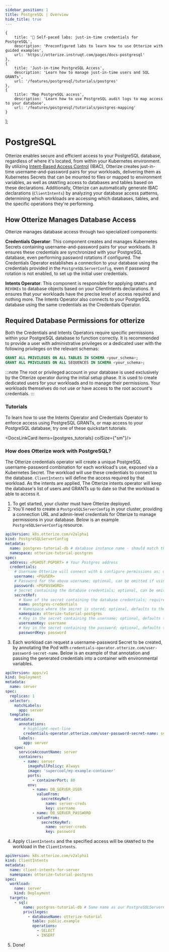 ```yaml
---
sidebar_position: 1
title: PostgreSQL | Overview
hide_title: true
---
```



    {
        title: '🧪 Self-paced labs: just-in-time credentials for PostgreSQL',
        description: 'Preconfigured labs to learn how to use Otterize with guided examples',
        url: 'https://otterize.instruqt.com/pages/docs-postgresql'
    },
    {
        title: 'Just-in-time PostgreSQL Access',
        description: 'Learn how to manage just-in-time users and SQL GRANTs',
        url: '/features/postgresql/tutorials/postgres'
    },
    {
        title: 'Map PostgreSQL access',
        description: 'Learn how to use PostgreSQL audit logs to map access to your database',
        url: '/features/postgresql/tutorials/postgres-mapping'
    }
];

# PostgreSQL

Otterize enables secure and efficient access to your PostgreSQL database, regardless of where it's located, from within your Kubernetes environment. By utilizing [Intent-Based Access Control](/overview/intent-based-access-control) (IBAC), Otterize creates just-in-time username-and-password pairs for your workloads, delivering them as Kubernetes Secrets that can be mounted to files or mapped to environment variables, as well as `GRANT`ing access to databases and tables based on these declarations. Additionally, Otterize can automatically generate IBAC declarations (`ClientIntents`) by analyzing your database access patterns, determining which workloads are accessing which databases, tables, and the specific operations they're performing.

## How Otterize Manages Database Access

Otterize manages database access through two specialized components:

**Credentials Operator**: This component creates and manages Kubernetes Secrets containing username-and-password pairs for your workloads. It ensures these credentials are synchronized with your PostgreSQL database, even performing password rotations if configured. The Credentials Operator establishes a connection to your database using the credentials provided in the `PostgreSQLServerConfig`, even if password rotation is not enabled, to set up the initial user credentials.

**Intents Operator**: This component is responsible for applying `GRANTs` and `REVOKEs` to database objects based on your ClientIntents declarations. It ensures that your workloads have the precise level of access required and nothing more. The Intents Operator also connects to your PostgreSQL database using the same credentials as the Credentials Operator.

## Required Database Permissions for otterize

Both the Credentials and Intents Operators require specific permissions within your PostgreSQL database to function correctly. It is recommended to provide a user with administrative privileges or a dedicated user with the following privileges on the relevant schemas:

```sql
GRANT ALL PRIVILEGES ON ALL TABLES IN SCHEMA <your_schema>;
GRANT ALL PRIVILEGES ON ALL SEQUENCES IN SCHEMA <your_schema>;
```

:::note
The root or privileged account in your database is used exclusively by the Otterize operator during the initial setup phase. It is used to create dedicated users for your workloads and to manage their permissions. Your workloads themselves do not use or have access to the root account's credentials.
:::

### Tutorials

To learn how to use the Intents Operator and Credentials Operator to enforce access using PostgreSQL GRANTs, or map access to your PostgreSQL database, try one of these quickstart tutorials.

<DocsLinkCard items={postgres_tutorials} colSize={"sm"}/>

### How does Otterize work with PostgreSQL?

The Otterize credentials operator will create a unique PostgreSQL username-password combination for each workload's use, exposed via a Kubernetes Secret. The workload will use these credentials to connect to the database. `ClientIntents` will define the access required by that workload. As the intents are applied, The Otterize intents operator will keep the database's list of users and GRANTs up to date so that the workload is able to access it.

1. To get started, your cluster must have Otterize deployed.
2. You'll need to create a `PostgreSQLServerConfig` in your cluster, providing a connection URL and admin-level credentials for Otterize to manage permissions in your database. Below is an example `PostgreSQLServerConfig` resource.

```yaml
apiVersion: k8s.otterize.com/v2alpha1
kind: PostgreSQLServerConfig
metadata:
  name: postgres-tutorial-db # database instance name - should match the target in ClientIntents
  namespace: otterize-tutorial-postgres
spec:
  address: <PGHOST:PGPORT> # Your Postgres address
  credentials:
    # Username Otterize will connect with & configure permissions as; optional, can be omitted if using a secretRef
    username: <PGUSER>
    # Password for the above username; optional, can be omitted if using a secretRef
    password: <PGPASSWORD>
    # Secret containing the database credentials; optional, can be omitted if using the above username & password fields
    secretRef:
      # Name of the secret containing the database credentials; required
      name: postgres-credentials
      # Namespace where the secret is stored; optional, defaults to the namespace of the PostgreSQLServerConfig
      namespace: otterize-tutorial-postgres
      # Key in the secret containing the username; optional, defaults to 'username'
      usernameKey: username
      # Key in the secret containing the password; optional, defaults to 'password'
      passwordKey: password
```

3. Each workload can request a username-password Secret to be created, by annotating the Pod with `credentials-operator.otterize.com/user-password-secret-name`. Below is an example of that annotation and passing the generated credentials into a container with environmental variables.

```yaml
apiVersion: apps/v1
kind: Deployment
metadata:
  name: server
spec:
  replicas: 1
  selector:
    matchLabels:
      app: server
  template:
    metadata:
      annotations:
        # highlight-next-line
        credentials-operator.otterize.com/user-password-secret-name: server-creds
      labels:
        app: server
    spec:
      serviceAccountName: server
      containers:
        - name: server
          imagePullPolicy: Always
          image: 'supercool/my-example-container'
          ports:
            - containerPort: 80
          env:
            - name: DB_SERVER_USER
              valueFrom:
                secretKeyRef:
                  name: server-creds
                  key: username
            - name: DB_SERVER_PASSWORD
              valueFrom:
                secretKeyRef:
                  name: server-creds
                  key: password
```

4. Apply `ClientIntents` and the specified access will be `GRANT`ed to the workload in the `ClientIntents`.

```yaml
apiVersion: k8s.otterize.com/v2alpha1
kind: ClientIntents
metadata:
  name: client-intents-for-server
  namespace: otterize-tutorial-postgres
spec:
  workload:
    name: server
    kind: Deployment
  targets:
    - sql:
        name: postgres-tutorial-db # Same name as our PostgreSQLServerConfig metadata.name
        privileges:
          - databaseName: otterize-tutorial
            table: public.example
            operations:
              - SELECT
              - INSERT
```

5. Done!
